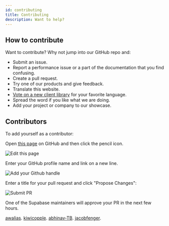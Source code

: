 ```yaml
---
id: contributing
title: Contributing
description: Want to help?
---
```


## How to contribute

Want to contribute? Why not jump into our GitHub repo and:

- Submit an issue.
- Report a performance issue or a part of the documentation that you find confusing.
- Create a pull request.
- Try one of our products and give feedback.
- Translate this website.
- [Vote on a new client library](https://github.com/supabase/supabase/issues/5) for your favorite language.
- Spread the word if you like what we are doing.
- Add your project or company to our showcase.


## Contributors

To add yourself as a contributor:

Open [this page](https://github.com/supabase/supabase/blob/master/web/docs/handbook/contributing.mdx) on GitHub and then click the pencil icon.

![Edit this page](/img/edit-contributors.png)

Enter your GitHub profile name and link on a new line.

![Add your Github handle](/img/add-contributor.png)

Enter a title for your pull request and click "Propose Changes":

![Submit PR](/img/propose-changes.png)

One of the Supabase maintainers will approve your PR in the next few hours.

<!-- Add your github handle below this line. Every name should be on a new line -->
[awalias](https://github.com/awalias).
[kiwicopple](https://github.com/kiwicopple).
[abhinav-TB](https://github.com/abhinav-TB).
[jacobfenger](https://github.com/jacobfenger).
<!-- Add your github above this line. Every name should be on a new line -->

